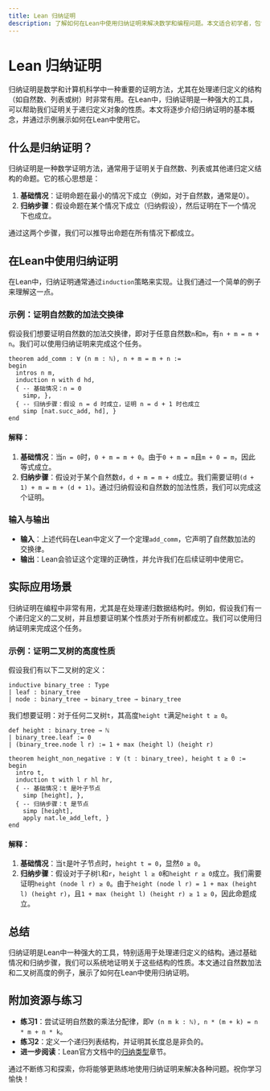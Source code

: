```yaml
---
title: Lean 归纳证明
description: 了解如何在Lean中使用归纳证明来解决数学和编程问题。本文适合初学者，包含清晰的解释、代码示例和实际案例。
---
```


# Lean 归纳证明

归纳证明是数学和计算机科学中一种重要的证明方法，尤其在处理递归定义的结构（如自然数、列表或树）时非常有用。在Lean中，归纳证明是一种强大的工具，可以帮助我们证明关于递归定义对象的性质。本文将逐步介绍归纳证明的基本概念，并通过示例展示如何在Lean中使用它。

## 什么是归纳证明？

归纳证明是一种数学证明方法，通常用于证明关于自然数、列表或其他递归定义结构的命题。它的核心思想是：

1. **基础情况**：证明命题在最小的情况下成立（例如，对于自然数，通常是0）。
2. **归纳步骤**：假设命题在某个情况下成立（归纳假设），然后证明在下一个情况下也成立。

通过这两个步骤，我们可以推导出命题在所有情况下都成立。

## 在Lean中使用归纳证明

在Lean中，归纳证明通常通过`induction`策略来实现。让我们通过一个简单的例子来理解这一点。

### 示例：证明自然数的加法交换律

假设我们想要证明自然数的加法交换律，即对于任意自然数`n`和`m`，有`n + m = m + n`。我们可以使用归纳证明来完成这个任务。

```lean
theorem add_comm : ∀ (n m : ℕ), n + m = m + n :=
begin
  intros n m,
  induction n with d hd,
  { -- 基础情况：n = 0
    simp, },
  { -- 归纳步骤：假设 n = d 时成立，证明 n = d + 1 时也成立
    simp [nat.succ_add, hd], }
end
```

#### 解释：
1. **基础情况**：当`n = 0`时，`0 + m = m + 0`。由于`0 + m = m`且`m + 0 = m`，因此等式成立。
2. **归纳步骤**：假设对于某个自然数`d`，`d + m = m + d`成立。我们需要证明`(d + 1) + m = m + (d + 1)`。通过归纳假设和自然数的加法性质，我们可以完成这个证明。

### 输入与输出

- **输入**：上述代码在Lean中定义了一个定理`add_comm`，它声明了自然数加法的交换律。
- **输出**：Lean会验证这个定理的正确性，并允许我们在后续证明中使用它。

## 实际应用场景

归纳证明在编程中非常有用，尤其是在处理递归数据结构时。例如，假设我们有一个递归定义的二叉树，并且想要证明某个性质对于所有树都成立。我们可以使用归纳证明来完成这个任务。

### 示例：证明二叉树的高度性质

假设我们有以下二叉树的定义：

```lean
inductive binary_tree : Type
| leaf : binary_tree
| node : binary_tree → binary_tree → binary_tree
```

我们想要证明：对于任何二叉树`t`，其高度`height t`满足`height t ≥ 0`。

```lean
def height : binary_tree → ℕ
| binary_tree.leaf := 0
| (binary_tree.node l r) := 1 + max (height l) (height r)

theorem height_non_negative : ∀ (t : binary_tree), height t ≥ 0 :=
begin
  intro t,
  induction t with l r hl hr,
  { -- 基础情况：t 是叶子节点
    simp [height], },
  { -- 归纳步骤：t 是节点
    simp [height],
    apply nat.le_add_left, }
end
```

#### 解释：
1. **基础情况**：当`t`是叶子节点时，`height t = 0`，显然`0 ≥ 0`。
2. **归纳步骤**：假设对于子树`l`和`r`，`height l ≥ 0`和`height r ≥ 0`成立。我们需要证明`height (node l r) ≥ 0`。由于`height (node l r) = 1 + max (height l) (height r)`，且`1 + max (height l) (height r) ≥ 1 ≥ 0`，因此命题成立。

## 总结

归纳证明是Lean中一种强大的工具，特别适用于处理递归定义的结构。通过基础情况和归纳步骤，我们可以系统地证明关于这些结构的性质。本文通过自然数加法和二叉树高度的例子，展示了如何在Lean中使用归纳证明。

## 附加资源与练习

- **练习1**：尝试证明自然数的乘法分配律，即`∀ (n m k : ℕ), n * (m + k) = n * m + n * k`。
- **练习2**：定义一个递归列表结构，并证明其长度总是非负的。
- **进一步阅读**：Lean官方文档中的[归纳类型](https://leanprover.github.io/theorem_proving_in_lean/inductive_types.html)章节。

通过不断练习和探索，你将能够更熟练地使用归纳证明来解决各种问题。祝你学习愉快！